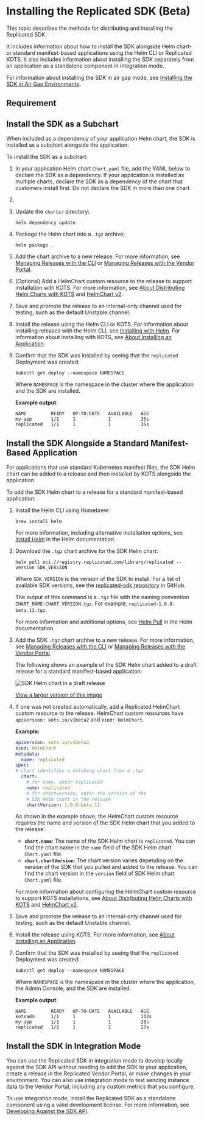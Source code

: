 
# Installing the Replicated SDK (Beta)

This topic describes the methods for distributing and installing the Replicated SDK.

It includes information about how to install the SDK alongside Helm chart- or standard manifest-based applications using the Helm CLI or Replicated KOTS. It also includes information about installing the SDK separately from an application as a standalone component in integration mode.

For information about installing the SDK in air gap mode, see [Installing the SDK in Air Gap Environments](replicated-sdk-airgap).

## Requirement

<KotsVerReq/>

## Install the SDK as a Subchart

When included as a dependency of your application Helm chart, the SDK is installed as a subchart alongside the application.

To install the SDK as a subchart:

1. In your application Helm chart `Chart.yaml` file, add the YAML below to declare the SDK as a dependency. If your application is installed as multiple charts, declare the SDK as a dependency of the chart that customers install first. Do not declare the SDK in more than one chart.

     <DependencyYaml/>

1. <RegistryLogout/> 

1. Update the `charts/` directory:

    ```
    helm dependency update
    ```
    
1. Package the Helm chart into a `.tgz` archive:

   ```
   helm package .
   ```  

1. Add the chart archive to a new release. For more information, see [Managing Releases with the CLI](/vendor/releases-creating-cli) or [Managing Releases with the Vendor Portal](/vendor/releases-creating-releases).

1. (Optional) Add a HelmChart custom resource to the release to support installation with KOTS. For more information, see [About Distributing Helm Charts with KOTS](/vendor/helm-native-about) and [HelmChart v2](/reference/custom-resource-helmchart-v2).

1. Save and promote the release to an internal-only channel used for testing, such as the default Unstable channel.

1. Install the release using the Helm CLI or KOTS. For information about installing releases with the Helm CLI, see [Installing with Helm](/vendor/install-with-helm). For information about installing with KOTS, see [About Installing an Application](/enterprise/installing-overview).

1. Confirm that the SDK was installed by seeing that the `replicated` Deployment was created:

    ```
    kubectl get deploy --namespace NAMESPACE
    ```
    Where `NAMESPACE` is the namespace in the cluster where the application and the SDK are installed. 

    **Example output**:

    ```
    NAME         READY   UP-TO-DATE   AVAILABLE   AGE
    my-app       1/1     1            1           35s
    replicated   1/1     1            1           35s
    ```

## Install the SDK Alongside a Standard Manifest-Based Application

For applications that use standard Kubernetes manifest files, the SDK Helm chart can be added to a release and then installed by KOTS alongside the application.

<KotsVerReq/>

To add the SDK Helm chart to a release for a standard manifest-based application:

1. Install the Helm CLI using Homebrew:

    ```
    brew install helm
    ```
    For more information, including alternative installation options, see [Install Helm](https://helm.sh/docs/intro/install/) in the Helm documentation.

1. Download the `.tgz` chart archive for the SDK Helm chart:

    ```
    helm pull oci://registry.replicated.com/library/replicated --version SDK_VERSION
    ```
    Where `SDK_VERSION` is the version of the SDK to install. For a list of available SDK versions, see the [replicated-sdk repository](https://github.com/replicatedhq/replicated-sdk/tags) in GitHub.

    The output of this command is a `.tgz` file with the naming convention `CHART_NAME-CHART_VERSION.tgz`. For example, `replicated-1.0.0-beta.13.tgz`.

    For more information and additional options, see [Helm Pull](https://helm.sh/docs/helm/helm_pull/) in the Helm documentation.

1. Add the SDK `.tgz` chart archive to a new release. For more information, see [Managing Releases with the CLI](/vendor/releases-creating-cli) or [Managing Releases with the Vendor Portal](/vendor/releases-creating-releases).

    The following shows an example of the SDK Helm chart added to a draft release for a standard manifest-based application:

    ![SDK Helm chart in a draft release](/images/sdk-kots-release.png)
    
    [View a larger version of this image](/images/sdk-kots-release.png)

1. If one was not created automatically, add a Replicated HelmChart custom resource to the release. HelmChart custom resources have `apiVersion: kots.io/v1beta2` and `kind: HelmChart`. 

     **Example:**
  
    ```yaml
    apiVersion: kots.io/v1beta2
    kind: HelmChart
    metadata:
      name: replicated
    spec:
    # chart identifies a matching chart from a .tgz
      chart:
        # for name, enter replicated
        name: replicated
        # for chartversion, enter the version of the
        # SDK Helm chart in the release
        chartVersion: 1.0.0-beta.13
    ```

     As shown in the example above, the HelmChart custom resource requires the name and version of the SDK Helm chart that you added to the release:
     * **`chart.name`**: The name of the SDK Helm chart is `replicated`. You can find the chart name in the `name` field of the SDK Helm chart `Chart.yaml` file.
     * **`chart.chartVersion`**: The chart version varies depending on the version of the SDK that you pulled and added to the release. You can find the chart version in the `version` field of SDK Helm chart `Chart.yaml` file.

     For more information about configuring the HelmChart custom resource to support KOTS installations, see [About Distributing Helm Charts with KOTS](/vendor/helm-native-about) and [HelmChart v2](/reference/custom-resource-helmchart-v2).

1. Save and promote the release to an internal-only channel used for testing, such as the default Unstable channel.

1. Install the release using KOTS. For more information, see [About Installing an Application](/enterprise/installing-overview).

1. Confirm that the SDK was installed by seeing that the `replicated` Deployment was created:

    ```
    kubectl get deploy --namespace NAMESPACE
    ```
    Where `NAMESPACE` is the namespace in the cluster where the application, the Admin Console, and the SDK are installed. 

    **Example output**:

    ```
    NAME         READY   UP-TO-DATE   AVAILABLE   AGE
    kotsadm      1/1     1            1           112s
    my-app       1/1     1            1           28s
    replicated   1/1     1            1           27s
    ```

## Install the SDK in Integration Mode

You can use the Replicated SDK in integration mode to develop locally against the SDK API without needing to add the SDK to your application, create a release in the Replicated Vendor Portal, or make changes in your environment. You can also use integration mode to test sending instance data to the Vendor Portal, including any custom metrics that you configure.

To use integration mode, install the Replicated SDK as a standalone component using a valid development license. For more information, see [Developing Against the SDK API](/vendor/replicated-sdk-development).
